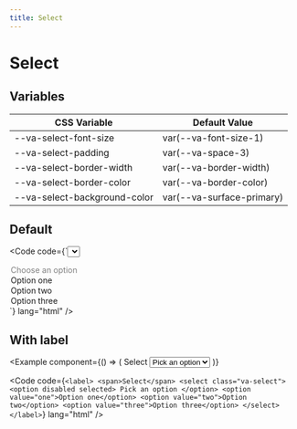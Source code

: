 ```yaml
---
title: Select
---
```



# Select

## Variables

| CSS Variable                 | Default Value             |
| ---------------------------- | ------------------------- |
| --va-select-font-size        | var(--va-font-size-1)     |
| --va-select-padding          | var(--va-space-3)         |
| --va-select-border-width     | var(--va-border-width)    |
| --va-select-border-color     | var(--va-border-color)    |
| --va-select-background-color | var(--va-surface-primary) |

## Default

<Example component={Component}>

<Code
  code={`<select class="va-select">
  <option disabled selected>
    Choose an option
  </option>
  <option value="one">Option one</option>
  <option value="two">Option two</option>
  <option value="three">Option three</option>
</select>`}
  lang="html"
/>

</Example>

## With label

<Example
  component={() => (
    <label>
      <span>Select</span>
      <select class="va-select">
        <option disabled selected>
          Pick an option
        </option>
        <option value="one">Option one</option>
        <option value="two">Option two</option>
        <option value="three">Option three</option>
      </select>
    </label>
  )}
>

<Code
  code={`<label>
  <span>Select</span>
  <select class="va-select">
    <option disabled selected>
      Pick an option
    </option>
    <option value="one">Option one</option>
    <option value="two">Option two</option>
    <option value="three">Option three</option>
  </select>
</label>`}
  lang="html"
/>

</Example>
